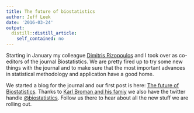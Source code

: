 ```yaml
---
title: The future of biostatistics
author: Jeff Leek
date: '2016-03-24'
output:
  distill::distill_article:
    self_contained: no
---
```



Starting in January my colleague [Dimitris Rizopoulos](https://twitter.com/drizopoulos) and I took over as co-editors of the journal
Biostatistics. We are pretty fired up to try some new things with the journal and to make sure that the most important advances
in statistical methodology and application have a good home. 

We started a blog for the journal and our first post is here: [The future of Biostatistics](https://medium.com/@biostatistics/the-future-of-biostatistics-5aa8246e14b4#.uk1gat5sr). Thanks to [Karl Broman
and his famiy](https://twitter.com/kwbroman/status/695306823365169154) we also have the twitter handle [@biostatistics](https://twitter.com/biostatistics). Follow us there to hear about all the new stuff we are rolling out. 


